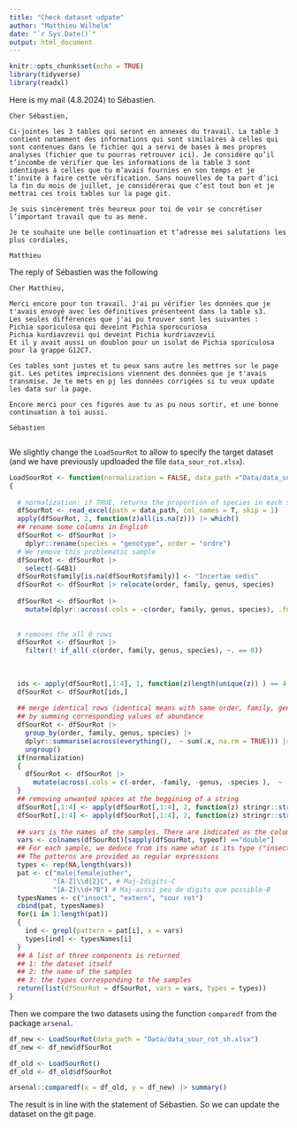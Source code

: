 ```yaml
---
title: "Check dataset udpate"
author: "Matthieu Wilhelm"
date: "`r Sys.Date()`"
output: html_document
---
```


```r
knitr::opts_chunk$set(echo = TRUE)
library(tidyverse)
library(readxl)
```

Here is my mail  (4.8.2024) to Sébastien.

```
Cher Sébastien,
 
Ci-jointes les 3 tables qui seront en annexes du travail. La table 3 contient notamment des informations qui sont similaires à celles qui sont contenues dans le fichier qui a servi de bases à mes propres analyses (fichier que tu pourras retrouver ici). Je considère qu’il t’incombe de vérifier que les informations de la table 3 sont identiques à celles que tu m’avais fournies en son temps et je t’invite à faire cette vérification. Sans nouvelles de ta part d’ici la fin du mois de juillet, je considérerai que c’est tout bon et je mettrai ces trois tables sur la page git.
 
Je suis sincèrement très heureux pour toi de voir se concrétiser l’important travail que tu as mené.

Je te souhaite une belle continuation et t’adresse mes salutations les plus cordiales,
 
Matthieu 

```

The reply of Sébastien was the following

```
Cher Matthieu,

Merci encore pour ton travail. J'ai pu vérifier les données que je t'avais envoyé avec les définitives présenteent dans la table s3.
Les seules différences que j'ai pu trouver sont les suivantes : 
Pichia sporiculosa qui deveint Pichia sporocuriosa
Pichia kurdiavzevii qui deveint Pichia kurdriavzevii
Et il y avait aussi un doublon pour un isolat de Pichia sporiculosa pour la grappe G12C7.
 
Ces tables sont justes et tu peux sans autre les mettres sur le page git. Les petites imprecisions viennent des données que je t'avais transmise. Je te mets en pj les données corrigées si tu veux update les data sur la page. 

Encore merci pour ces figures aue tu as pu nous sortir, et une bonne continuation à toi aussi.

Sébastien
 
```

We slightly change the `LoadSourRot` to allow to specify the target dataset (and we have previously updloaded the file `data_sour_rot.xlsx`).

```r
LoadSourRot <- function(normalization = FALSE, data_path ="Data/data_sour_rot.xlsx" )
{
  
  # normalization: if TRUE, returns the proportion of species in each sample and not the absolute number of occurrences
  dfSourRot <- read_excel(path = data_path, col_names = T, skip = 1)
  apply(dfSourRot, 2, function(z)all(is.na(z))) |> which()
  ## rename some columns in English
  dfSourRot <- dfSourRot |>
    dplyr::rename(species = "genotype", order = "ordre")
  # We remove this problematic sample
  dfSourRot <- dfSourRot |> 
    select(-G4B1) 
  dfSourRot$family[is.na(dfSourRot$family)] <- "Incertae sedis"
  dfSourRot <- dfSourRot |> relocate(order, family, genus, species)
  
  dfSourRot <- dfSourRot |> 
    mutate(dplyr::across(.cols = -c(order, family, genus, species), .fns = ~replace_na(.,0))) 
  
  
  # removes the all 0 rows
  dfSourRot <- dfSourRot |> 
    filter(! if_all(-c(order, family, genus, species), ~. == 0))
  
  
  
  ids <- apply(dfSourRot[,1:4], 1, function(z)length(unique(z)) ) == 4
  dfSourRot <- dfSourRot[ids,]
  
  ## merge identical rows (identical means with same order, family, genus, species),
  ## by summing corresponding values of abundance
  dfSourRot <- dfSourRot |> 
    group_by(order, family, genus, species) |> 
    dplyr::summarise(across(everything(),  ~ sum(.x, na.rm = TRUE))) |> 
    ungroup()
  if(normalization)
  {
    dfSourRot <- dfSourRot |> 
      mutate(across(.cols = c(-order, -family, -genus, -species ),  ~ ./sum(.))) # use only proportion of species in samples
  }
  ## removing unwanted spaces at the beggining of a string
  dfSourRot[,1:4] <- apply(dfSourRot[,1:4], 2, function(z) stringr::str_replace(string = z, pattern = "^\\s+", replacement = ""))
  dfSourRot[,1:4] <- apply(dfSourRot[,1:4], 2, function(z) stringr::str_replace(string = z, pattern = "\\s+", replacement = " "))
  
  ## vars is the names of the samples. There are indicated as the columns of type "double"
  vars <- colnames(dfSourRot)[sapply(dfSourRot, typeof) =="double"]
  ## For each sample, we deduce from its name what is its type ("insect", "extern" or "sour rot")
  ## The patterns are provided as regular expressions
  types <- rep(NA,length(vars))
  pat <- c("male|female|other", 
           "[A-Z]\\d{2}C", # Maj-2digits-C
           "[A-Z]\\d+?B") # Maj-aussi peu de digits que possible-B
  typesNames <- c("insect", "extern", "sour rot")
  cbind(pat, typesNames)
  for(i in 1:length(pat))
  {
    ind <- grepl(pattern = pat[i], x = vars)
    types[ind] <- typesNames[i]
  }
  ## A list of three components is returned
  ## 1: the dataset itself
  ## 2: the name of the samples
  ## 3: the types corresponding to the samples
  return(list(dfSourRot = dfSourRot, vars = vars, types = types))
}
```

Then we compare the two datasets using the function `comparedf` from the package `arsenal`. 

```r
df_new <- LoadSourRot(data_path = "Data/data_sour_rot_sh.xlsx")
df_new <- df_new$dfSourRot

df_old <- LoadSourRot()
df_old <- df_old$dfSourRot

arsenal::comparedf(x = df_old, y = df_new) |> summary()

```

The result is in line with the statement of Sébastien. So we can update the dataset on the git page. 
